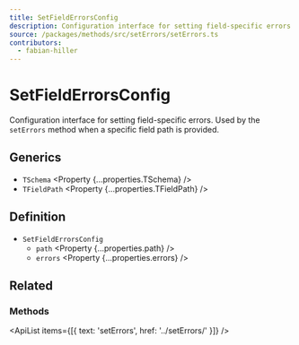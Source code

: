 ```yaml
---
title: SetFieldErrorsConfig
description: Configuration interface for setting field-specific errors.
source: /packages/methods/src/setErrors/setErrors.ts
contributors:
  - fabian-hiller
---
```



# SetFieldErrorsConfig

Configuration interface for setting field-specific errors. Used by the `setErrors` method when a specific field path is provided.

## Generics

- `TSchema` <Property {...properties.TSchema} />
- `TFieldPath` <Property {...properties.TFieldPath} />

## Definition

- `SetFieldErrorsConfig`
  - `path` <Property {...properties.path} />
  - `errors` <Property {...properties.errors} />

## Related

### Methods

<ApiList items={[{ text: 'setErrors', href: '../setErrors/' }]} />
